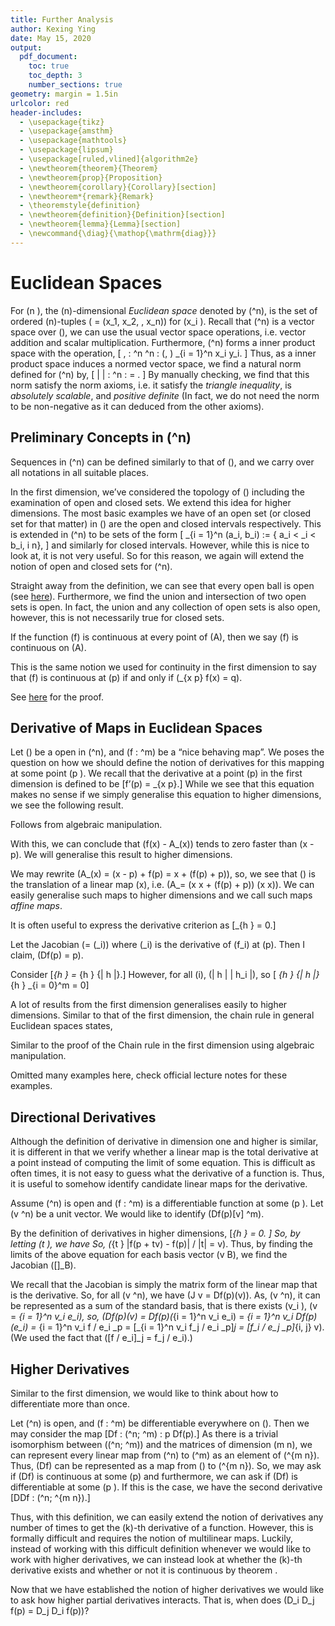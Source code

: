```yaml
---
title: Further Analysis
author: Kexing Ying
date: May 15, 2020
output: 
  pdf_document:
    toc: true
    toc_depth: 3
    number_sections: true
geometry: margin = 1.5in
urlcolor: red
header-includes:
  - \usepackage{tikz}
  - \usepackage{amsthm}
  - \usepackage{mathtools}
  - \usepackage{lipsum}
  - \usepackage[ruled,vlined]{algorithm2e}
  - \newtheorem{theorem}{Theorem}
  - \newtheorem{prop}{Proposition}
  - \newtheorem{corollary}{Corollary}[section]
  - \newtheorem*{remark}{Remark}
  - \theoremstyle{definition}
  - \newtheorem{definition}{Definition}[section]
  - \newtheorem{lemma}{Lemma}[section]
  - \newcommand{\diag}{\mathop{\mathrm{diag}}}
---
```


# Euclidean Spaces

For \(n \ge 1\), the \(n\)-dimensional *Euclidean space* denoted by 
\(\mathbb{R}^n\), is the set of ordered \(n\)-tuples 
\(\mathbf{x} = (x_1, x_2, \cdots, x_n)\) for \(x_i \in \mathbb{R}\).
Recall that \(\mathbb{R}^n\) is a vector space over \(\mathbb{R}\), we can use 
the usual vector space operations, i.e. vector addition and scalar 
multiplication. Furthermore, \(\mathbb{R}^n\) forms a inner product space with 
the operation, 
\[
  \langle \cdot, \cdot \rangle : \mathbb{R}^n \times \mathbb{R}^n \to 
  \mathbb{R} : (\mathbf{x}, \mathbf{y}) \mapsto \sum_{i = 1}^n x_i y_i.
\]
Thus, as a inner product space induces a normed vector space, we find a natural 
norm defined for \(\mathbb{R}^n\) by,
\[
  \| \cdot \| : \mathbb{R}^n \to \mathbb{R} : \mathbf{x} \mapsto 
  \sqrt{\langle \mathbf{x}, \mathbf{x} \rangle} = \sqrt{\sum_{i = 1}^n x_i^2}.
\]
By manually checking, we find that this norm satisfy the norm axioms, i.e. it 
satisfy the *triangle inequality*, is *absolutely scalable*, and 
*positive definite* (In fact, we do not need the norm to be non-negative as it 
can deduced from the other axioms). 

## Preliminary Concepts in \(\mathbb{R}^n\)

Sequences in \(\mathbb{R}^n\) can be defined similarly to that of \(\mathbb{R}\), 
and we carry over all notations in all suitable places.

\begin{definition}[Convergence in \(\mathbb{R}^n\)]
  We say a sequence \((\mathbf{x}_i)_{i = 1}^\infty \subseteq \mathbb{R}^n\) 
  converges to \(\mathbf{x} \in \mathbb{R}^n\) if and only if for all 
  \(\epsilon > 0\), there exists some \(N \in \mathbb{N}\) such that for all 
  \(i \ge N\), \(\|\mathbf{x}_i - \mathbf{x}\| < \epsilon\).
\end{definition}

\begin{prop}
  A sequence \((\mathbf{x}_i)_{i = 1}^\infty \in \mathbb{R}^n\) converges to 
  \(\mathbf{x} \in \mathbb{R}^n\) if and only if each component of 
  \(\mathbf{x}_i\) converges to the corresponding component of \(\mathbf{x}\).
\end{prop}

In the first dimension, we've considered the topology of \(\mathbb{R}\) 
including the examination of open and closed sets. We extend this idea for 
higher dimensions. The most basic examples we have of an open set 
(or closed set for that matter) in \(\mathbb{R}\) are the open and closed 
intervals respectively. This is extended in \(\mathbb{R}^n\) to be sets of the 
form 
\[
  \prod_{i = 1}^n (a_i, b_i) := \{\mathbf{x} \mid a_i < \mathbf{x}_i < b_i, 
  \forall 1 \le i \le n\},
\]
and similarly for closed intervals. However, while this is nice to look at, it 
is not very useful. So for this reason, we again will extend the notion of open 
and closed sets for \(\mathbb{R}^n\).

\begin{definition} [Open Ball]
  Let \(\mathbf{x} \in \mathbb{R}^n\) and \(r \in \mathbb{R}^+\), we define the 
  open ball of radius \(r\) about \(\mathbf{x}\) as the set 
  \[B_r(\mathbf{x}) := \{\mathbf{y} \in \mathbb{R}^n \mid 
  \| \mathbf{x} - \mathbf{y}\| < r\}\].
\end{definition}
\begin{definition} [Open]
  A set \(U \subseteq \mathbb{  R}^n\) is open in \(\mathbb{R}^n\) if and only if 
  for all \(\mathbf{x} \in U\), there is some \(r \in \mathbb{R}^+\) such that 
  \(B_r(\mathbf{x}) \subseteq U\).
\end{definition}
\begin{definition}[Closed]
  A set \(U \subseteq \mathbb{R}^n\) is closed if and only if its complement is 
  open.
\end{definition}

Straight away from the definition, we can see that every open ball is open (see 
[here](https://github.com/JasonKYi/learn_mspaces/blob/master/src/metric_spaces/basic.lean#L215)).
Furthermore, we find the union and intersection of two open sets is open. In 
fact, the union and any collection of open sets is also open, however, this is 
not necessarily true for closed sets.


\begin{definition} [Continuity at a Point]
  Let \(A \subseteq \mathbb{R}^n\) be an open set, and let 
  \(f : A \to \mathbb{R}^m\). We say \(f\) is continuous at \(p \in A\) if and 
  only if for all \(\epsilon > 0\) there exists \(\delta > 0\) such that for all 
  \(x \in A \cap B_\delta(p)\), \(\| f(x) - f(p) \| < \epsilon\).
\end{definition}

If the function \(f\) is continuous at every point of \(A\), then we say \(f\) 
is continuous on \(A\).

\begin{definition}
  Let \(A \in \mathbb{R}^n\) be open in \(\mathbb{R}^n\) and let 
  \(f : A \to \mathbb{R}^m\). For \(p \in A\), we say that the limit of \(f\) as 
  \(\mathbf{x}\) tends to \(\mathbf{p}\) in \(A\) is equal to 
  \(\mathbf{q} \in \mathbb{R}^m\) if and only if for all \(\epsilon > 0\), there 
  exists \(\delta > 0\) such that for all \(x \in A \cap B_\delta(p), x \neq p\),
  \(\|f(x) - \mathbf{q}\| < \epsilon\).
\end{definition}

This is the same notion we used for continuity in the first dimension to say 
that \(f\) is continuous at \(p\) if and only if \(\lim_{x \to p} f(x) = q\).

\begin{prop}
  Let \(f : \mathbb{R}^n \to \mathbb{R}^m\) be a function. Then \(f\) is 
  continuous if and only if for all open subsets \(U\) of \(\mathbb{R}^m\), 
  \(f^{-1}(U)\) is open in \(\mathbb{R}^n\).
\end{prop}
\proof
  See [here](https://github.com/JasonKYi/learn_mspaces/blob/master/src/metric_spaces/basic.lean#L257) 
  for the proof.
\qed

## Derivative of Maps in Euclidean Spaces

Let \(\Omega\) be a open in \(\mathbb{R}^n\), and \(f : \Omega \to \mathbb{R}^m\) 
be a "nice behaving map". We poses the question on how we should define the 
notion of derivatives for this mapping at some point \(p \in \Omega\). We recall 
that the derivative at a point \(p\) in the first dimension is defined to be 
\[f'(p) = \lim_{x \to p}\frac{f(x) - f(p)}{x - p}.\]
While we see that this equation makes no sense if we simply generalise this 
equation to higher dimensions, we see the following result.

\begin{lemma}
  Let \(f : S \to \mathbb{R}\) where \(S \subseteq \mathbb{R}\), then \(f\) is 
  differentiable at some \(p \in S\) if and only if there exists some 
  \(\lambda \in \mathbb{R}\) such that 
  \[\lim_{x \to p} \left|\frac{f(x) - A_\lambda(x)}{x - p}\right| = 0,\]
  where \(A_\lambda(x) = \lambda(x - p) + f(p)\).
\end{lemma}
\proof
  Follows from algebraic manipulation.
\qed

With this, we can conclude that \(f(x) - A_\lambda(x)\) tends to zero faster 
than \(x - p\). We will generalise this result to higher dimensions.

We may rewrite \(A_\lambda(x) = \lambda(x - p) + f(p) = 
\lambda x + (f(p) + \lambda p)\), so, we see that \(\lambda\) is the translation 
of a linear map \(\lambda x\), i.e. \(A_\lambda = 
(x \mapsto x + (f(p) + \lambda p)) \circ (x \mapsto \lambda x)\). We can easily 
generalise such maps to higher dimensions and we call such maps *affine maps*.

\begin{definition}[Differentiable Functions in \(\mathbb{R}^n\)]
  Recall the definition of linear maps for general vector spaces which we will 
  use in the context of Euclidean spaces. Let \(L(\mathbb{R}^n; \mathbb{R}^m)\) 
  denote the set of linear maps from \(\mathbb{R}^n\) to \(\mathbb{R}^m\), 
  \(\Omega \subseteq \mathbb{R}^n\) be open, and \(f : \Omega \to \mathbb{R}^m\) 
  be a function. Then we say \(f\) is differentiable at some point 
  \(p \in \Omega\) if and only if there exists some 
  \(\Lambda \in L(\mathbb{R}^n; \mathbb{R}^m)\), such that 
  \[ \lim_{x \to p} \frac{\| f(x) - (\Lambda(x - p) + f(p))\|}{\|x - p\|} = 0.
  \]
  If this is true, we write \(Df(p) = \Lambda\) and call \(\Lambda\) the 
  derivative of \(f\) at \(p\).
\end{definition}
\begin{remark}
  Some book refers to \(Df(p)\) as the total derivative of \(f\) at \(p\).
\end{remark}

It is often useful to express the derivative criterion as 
\[\lim_{h \to 0} \frac{\|f(p + h) - f(p) - \Lambda(h)\|}{\| h \|} = 0.\]

\begin{prop}
  Let \(f_i : (a, b) \to \mathbb{R}\) be differentiable for all \(i\), then the 
  function, \(f : (a, b) \to \mathbb{R}^m : x \mapsto (f_i(x))_{i = 1}^m\) is 
  differentiable for all \(p \in (a, b)\).
\end{prop}
\proof
  Let the Jacobian \(\Lambda = \text{diag}(\lambda_i)\) where \(\lambda_i\) is 
  the derivative of \(f_i\) at \(p\). Then I claim, \(Df(p) = \Lambda p\).

  Consider 
  \[\lim_{h \to 0} \frac{\|f(p + h) - f(p) - \Lambda h\|}{\| h \|} = 
  \lim_{h \to 0} \frac{\sqrt{\sum_{i = 0}^m \left|f_i(p + h) - f_i(p) - \lambda_i h\right|}}
  {\| h \|}.\]
  However, for all \(i\), \(\| h \| \ge \left| h_i \right|\), so
  \[ \lim_{h \to 0}
  \frac{\sqrt{\sum_{i = 0}^m \left|f_i(p + h) - f_i(p) - \lambda_i h\right|}}
  {\| h \|} \le \lim_{h \to 0} \sum_{i = 0}^m
  \sqrt{\frac{\left|f_i(p + h) - f_i(p) - \lambda_i h\right|}
  {\left| h_i \right|}} = 0\]
\qed

A lot of results from the first dimension generalises easily to higher dimensions.
Similar to that of the first dimension, the chain rule in general Euclidean spaces states,

\begin{theorem}
  Let \(\Omega \subseteq \mathbb{R}^n\) and \(\Omega' \subseteq \mathbb{R}^m\) 
  be open sets with \(g : \Omega \to \Omega'\) be differentiable at \(p \in \Omega\) 
  and \(f : \Omega' \to \mathbb{R}^l\) be derivatives at \(g(p)\). Then 
  \(h = f \circ g\) is differentiable at \(p\) with derivative 
  \[Dh(p) = Df(g(p)) \circ Dg(p).\] 
\end{theorem}
\proof
  Similar to the proof of the Chain rule in the first dimension using algebraic 
  manipulation.
\qed

Omitted many examples here, check official lecture notes for these examples.

## Directional Derivatives

Although the definition of derivative in dimension one and higher is similar, 
it is different in that we verify whether a linear map is the total derivative 
at a point instead of computing the limit of some equation. This is difficult as 
often times, it is not easy to guess what the derivative of a function is. Thus, 
it is useful to somehow identify candidate linear maps for the derivative.

Assume \(\Omega \subseteq \mathbb{R}^n\) is open and \(f : \Omega \to \mathbb{R}^m\) 
is a differentiable function at some \(p \in \Omega\). Let \(v \in \mathbb{R}^n\) 
be a unit vector. We would like to identify \(Df(p)[v] \in \mathbb{R}^m\).  

By the definition of derivatives in higher dimensions, 
\[\lim_{h \to 0} \frac{\|f(p + h) - f(p) - \Lambda h\|}{\| h \|} = 0. \]
So, by letting \(t \in \mathbb{R}\), we have 
\begin{align*}
  0 & = \lim_{t \to 0} \frac{\|f(p + tv) - f(p) - \Lambda (tv)\|}{\| tv \|}\\
    & = \lim_{t \to 0} \frac{\|f(p + tv) - f(p) - t\Lambda v\|}{\left| t \right|}\\
    & = \lim_{t \to 0} \frac{\|f(p + tv) - f(p)\|}{\left|t\right|} - 
        \Lambda v,\\
\end{align*}
So, \(\lim_{t \to 0} \|f(p + tv) - f(p)\| / \left|t\right| = \Lambda v\). Thus, 
by finding the limits of the above equation for each basis vector \(v \in B\), 
we find the Jacobian \([\Lambda]_B\).
\begin{remark}
  For notation, we denote the limit as 
  \(\lim_{t \to 0} \|f(p + tv) - f(p)\| / \left|t\right|\) as 
  \(\partial f / \partial v \mid_p\) and we call it the directional derivative 
  of \(f\) in the direction of \(v\) at \(p\). We will normally consider the 
  directional derivatives in the direction of the standard basis and we call 
  them the partial derivatives of \(f\) at \(p\).
\end{remark}

\begin{theorem}
  Let \(\Omega \subseteq \mathbb{R}^n\) be open, and 
  \(f : \Omega \to \mathbb{R}^m : x \mapsto [f_i(x)]\) for 
  \(i \in \{1, \cdots m\}\) is differentiable at some \(p \in \Omega\). Then 
  the Jacobian of \(f\) at \(p\) is \([\partial f_i / \partial e_j \mid_p]_{i, j}\).
\end{theorem} 
\proof
  We recall that the Jacobian is simply the matrix form of the linear map that 
  is the derivative. So, for all \(v \in \mathbb{R}^n\), we have 
  \(J v = Df(p)(v)\). As, \(v \in \mathbb{R}^n\), it can be represented as a sum 
  of the standard basis, that is there exists \(v_i \in \mathbb{R}\), 
  \(v = \sum_{i = 1}^n v_i e_i\), so, \(Df(p)(v) = Df(p)(\sum_{i = 1}^n v_i e_i)
  = \sum_{i = 1}^n v_i Df(p)(e_i) 
  = \sum_{i = 1}^n v_i \partial f / \partial e_i \mid_p
  = [\sum_{i = 1}^n v_i \partial f_j / \partial e_i \mid_p]_j
  = [\partial f_i / \partial e_j \mid_p]_{i, j} v\). 
  (We used the fact that \([\partial f / \partial e_i]_j 
  = \partial f_j / \partial e_i\).)
\qed

\begin{remark}
  We note that the reverse is not true, that is the existence of partial 
  derivatives does not imply differentiability. A counter example of this is 
  \(f : \mathbb{R}^2 \to \mathbb{R} : (x, y) \mapsto \text{if } x = y = 0, \text{ then } 0,
  \text{ else}, \frac{xy}{\sqrt{x^2 + y^2}}\).
\end{remark}

\begin{theorem}\label{strong}
  Let \(\Omega \subseteq \mathbb{R}^n\) is open, and \(f : \Omega \to \mathbb{R}\) 
  be a function. Suppose that the partial derivatives of \(f\), \(D_i f(x)\) exists 
  for all \(i = 1 \cdots n\) exists at all \(x \in \Omega\).  Furthermore, 
  if the map \(x \mapsto D_i f(x)\) is continuous for all \(i\) at some point 
  \(p\). Then \(f\) is differentiable at \(p\).
\end{theorem}

## Higher Derivatives

Similar to the first dimension, we would like to think about how to differentiate 
more than once. 

Let \(\Omega \subseteq \mathbb{R}^n\) is open, and \(f : \Omega \to \mathbb{R}^m\) 
be differentiable everywhere on \(\Omega\). Then we may consider the map 
\[Df : \Omega \to \mathcal{L}(\mathbb{R}^n; \mathbb{R}^m) : p \mapsto Df(p).\]
As there is a trivial isomorphism between \(\mathcal{L}(\mathbb{R}^n; \mathbb{R}^m)\) 
and the matrices of dimension \(m \times n\), we can represent every linear map 
from \(\mathbb{R}^n\) to \(\mathbb{R}^m\) as an element of \(\mathbb{R}^{m \times n}\).
Thus, \(Df\) can be represented as a map from \(\Omega\) to \(\mathbb{R}^{m \times n}\).
So, we may ask if \(Df\) is continuous at some \(p\) and furthermore, we can 
ask if \(Df\) is differentiable at some \(p \in \Omega\). If this is the case, 
we have the second derivative
\[DDf : \Omega \to \mathcal{L}(\mathbb{R}^n; \mathbb{R}^{m \times n}).\]

\begin{definition}[Second Derivative]
  Let \(\Omega \subseteq \mathbb{R}^n\) be open and \(f : \Omega \to \mathbb{R}^m\) 
  be differentiable everywhere on \(\Omega\) with derivative 
  \(Df : \Omega \to \mathcal{L}(\mathbb{R}^n; \mathbb{R}^m)\). Then the second 
  derivative of \(f\) at some \(p \in \Omega\) is the linear map 
  \(\Lambda \in \mathcal{L}(\mathbb{R}^n; \mathbb{R}^{m \times n})\) such that 
  \[\lim_{x \to p} \frac{\| Df(x) - Df(p) - \Lambda(x - p) \|}{\| x - p\|} = 0.\]
\end{definition}

Thus, with this definition, we can easily extend the notion of derivatives any 
number of times to get the \(k\)-th derivative of a function. However, this is 
formally difficult and requires the notion of multilinear maps. Luckily, instead 
of working with this difficult definition whenever we would like to work with 
higher derivatives, we can instead look at whether the \(k\)-th derivative 
exists and whether or not it is continuous by theorem \ref{strong}.

Now that we have established the notion of higher derivatives we would like to 
ask how higher partial derivatives interacts. That is, when does 
\(D_i D_j f(p) = D_j D_i f(p)\)? 

\begin{theorem}[Schwartz' Theorem]
  Let \(\Omega \subseteq \mathbb{R}^n\) be open and \(f : \Omega \to \mathbb{R}\) 
  be differentiable at every \(p \in \Omega\). Suppose that for some 
  \(i, j \in \{1, \cdots, n\}\) the second partial derivatives \(D_i D_j f\) and 
  \(D_j D_i f\) exists and is continuous for all \(p \in \Omega\), then 
  \[D_i D_j f(p) = D_j D_i f(p)\]
  for all \(p \in \Omega\).
\end{theorem}
